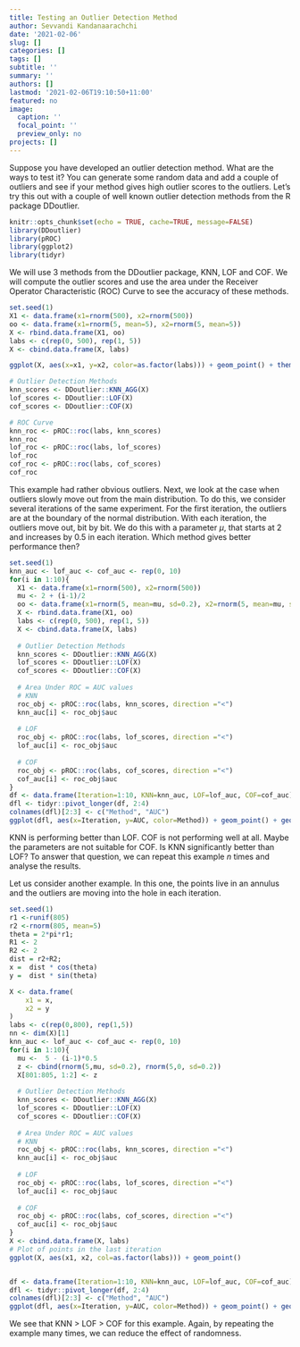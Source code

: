 ```yaml
---
title: Testing an Outlier Detection Method
author: Sevvandi Kandanaarachchi
date: '2021-02-06'
slug: []
categories: []
tags: []
subtitle: ''
summary: ''
authors: []
lastmod: '2021-02-06T19:10:50+11:00'
featured: no
image:
  caption: ''
  focal_point: ''
  preview_only: no
projects: []
---
```

Suppose you have developed an outlier detection method. What are the ways to test it? You can generate some random data and  add a couple of outliers and see if your method gives high outlier scores to the outliers. Let's try this out with a couple of well known outlier detection methods from the R package DDoutlier.

```r
knitr::opts_chunk$set(echo = TRUE, cache=TRUE, message=FALSE)
library(DDoutlier)
library(pROC)
library(ggplot2)
library(tidyr)
```

We will use 3 methods from the DDoutlier package, KNN, LOF and COF. We will compute the outlier scores and use the area under the Receiver Operator Characteristic (ROC) Curve to see the accuracy of these methods. 
```r
set.seed(1)
X1 <- data.frame(x1=rnorm(500), x2=rnorm(500))
oo <- data.frame(x1=rnorm(5, mean=5), x2=rnorm(5, mean=5))
X <- rbind.data.frame(X1, oo)
labs <- c(rep(0, 500), rep(1, 5))
X <- cbind.data.frame(X, labs)

ggplot(X, aes(x=x1, y=x2, color=as.factor(labs))) + geom_point() + theme_bw()

# Outlier Detection Methods
knn_scores <- DDoutlier::KNN_AGG(X)
lof_scores <- DDoutlier::LOF(X)
cof_scores <- DDoutlier::COF(X)

# ROC Curve
knn_roc <- pROC::roc(labs, knn_scores)
knn_roc
lof_roc <- pROC::roc(labs, lof_scores)
lof_roc
cof_roc <- pROC::roc(labs, cof_scores)
cof_roc
```

This example had rather obvious outliers. Next, we look at the case when outliers slowly move out from the main distribution. To do this, we consider several iterations of the same experiment. For the first iteration, the outliers are at the boundary of the normal distribution. With each iteration, the outliers move out, bit by bit. We do this with  a parameter $\mu$, that starts at 2 and increases by 0.5 in each iteration. Which method gives better performance then?
```r
set.seed(1)
knn_auc <- lof_auc <- cof_auc <- rep(0, 10)
for(i in 1:10){
  X1 <- data.frame(x1=rnorm(500), x2=rnorm(500))
  mu <- 2 + (i-1)/2
  oo <- data.frame(x1=rnorm(5, mean=mu, sd=0.2), x2=rnorm(5, mean=mu, sd=0.2))
  X <- rbind.data.frame(X1, oo)
  labs <- c(rep(0, 500), rep(1, 5))
  X <- cbind.data.frame(X, labs)
  
  # Outlier Detection Methods
  knn_scores <- DDoutlier::KNN_AGG(X)
  lof_scores <- DDoutlier::LOF(X)
  cof_scores <- DDoutlier::COF(X)
  
  # Area Under ROC = AUC values
  # KNN
  roc_obj <- pROC::roc(labs, knn_scores, direction ="<")
  knn_auc[i] <- roc_obj$auc
  
  # LOF
  roc_obj <- pROC::roc(labs, lof_scores, direction ="<")
  lof_auc[i] <- roc_obj$auc
  
  # COF
  roc_obj <- pROC::roc(labs, cof_scores, direction ="<")
  cof_auc[i] <- roc_obj$auc
}
df <- data.frame(Iteration=1:10, KNN=knn_auc, LOF=lof_auc, COF=cof_auc)
dfl <- tidyr::pivot_longer(df, 2:4)
colnames(dfl)[2:3] <- c("Method", "AUC")
ggplot(dfl, aes(x=Iteration, y=AUC, color=Method)) + geom_point() + geom_line() + scale_x_continuous(breaks=1:10) + theme_bw()

```
KNN is performing better than LOF. COF is not performing well at all. Maybe the parameters are not suitable for COF. Is KNN significantly better than LOF? To answer that question, we can repeat this example $n$ times and analyse the results. 

Let us consider another example. In this one, the points live in an annulus and the outliers are moving into the hole in each iteration. 

```r
set.seed(1)
r1 <-runif(805)
r2 <-rnorm(805, mean=5)
theta = 2*pi*r1;
R1 <- 2
R2 <- 2
dist = r2+R2;
x =  dist * cos(theta)
y =  dist * sin(theta)

X <- data.frame(
    x1 = x,
    x2 = y
)
labs <- c(rep(0,800), rep(1,5))
nn <- dim(X)[1]
knn_auc <- lof_auc <- cof_auc <- rep(0, 10)
for(i in 1:10){
  mu <-  5 - (i-1)*0.5
  z <- cbind(rnorm(5,mu, sd=0.2), rnorm(5,0, sd=0.2))
  X[801:805, 1:2] <- z
  
  # Outlier Detection Methods
  knn_scores <- DDoutlier::KNN_AGG(X)
  lof_scores <- DDoutlier::LOF(X)
  cof_scores <- DDoutlier::COF(X)
  
  # Area Under ROC = AUC values
  # KNN
  roc_obj <- pROC::roc(labs, knn_scores, direction ="<")
  knn_auc[i] <- roc_obj$auc
  
  # LOF
  roc_obj <- pROC::roc(labs, lof_scores, direction ="<")
  lof_auc[i] <- roc_obj$auc
  
  # COF
  roc_obj <- pROC::roc(labs, cof_scores, direction ="<")
  cof_auc[i] <- roc_obj$auc
}
X <- cbind.data.frame(X, labs)
# Plot of points in the last iteration
ggplot(X, aes(x1, x2, col=as.factor(labs))) + geom_point()


df <- data.frame(Iteration=1:10, KNN=knn_auc, LOF=lof_auc, COF=cof_auc)
dfl <- tidyr::pivot_longer(df, 2:4)
colnames(dfl)[2:3] <- c("Method", "AUC")
ggplot(dfl, aes(x=Iteration, y=AUC, color=Method)) + geom_point() + geom_line() + scale_x_continuous(breaks=1:10) + theme_bw()
```

We see that KNN > LOF > COF for this example. Again, by repeating the example many times, we can reduce the effect of randomness. 
